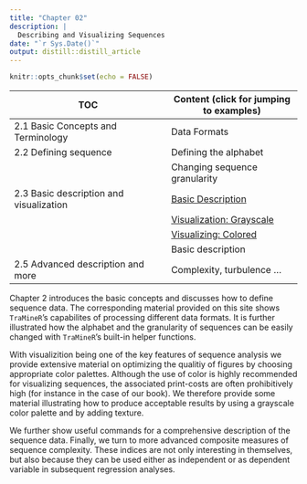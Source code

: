 ```yaml
---
title: "Chapter 02"
description: |
  Describing and Visualizing Sequences
date: "`r Sys.Date()`"
output: distill::distill_article
---
```


```r
knitr::opts_chunk$set(echo = FALSE)
```

| TOC                      | Content (click for jumping to examples)  |
|-------------------------------------|-------------------------------|
| 2.1  Basic Concepts and Terminology | Data Formats                  |
| 2.2  Defining sequence              | Defining the alphabet         |
|                                     | Changing sequence granularity |
| 2.3	Basic description and visualization | [Basic Description](rChapter2-3-1.html) |
|                                     | [Visualization: Grayscale](rChapter2-3-2_grayscale.html)      |
|                                     | [Visualizing: Colored](rcolors.html)  |
|                                     | Basic description             |
| 2.5 Advanced description and more   | Complexity, turbulence ...    | 


Chapter 2 introduces the basic concepts and discusses how to define sequence data. The corresponding material provided on this site shows `TraMineR`'s capabilites of processing different data formats. It is further illustrated 
how the alphabet and the granularity of sequences can be easily changed with `TraMineR`'s built-in helper functions.

With visualizition being one of the key features of sequence analysis we provide extensive material on optimizing the qualitiy of figures by choosing appropriate color palettes. Although the use of color is highly recommended for visualizing sequences, the associated print-costs are often prohibitively high (for instance in the case of our book). We therefore provide some material illustrating how to produce acceptable results by using a grayscale color palette and by adding texture.

We further show useful commands for a comprehensive description of the sequence data. Finally, we turn to more advanced composite measures of sequence complexity. These indices are not only interesting in themselves, but also because they can be used either as independent or as dependent variable in subsequent regression analyses. 
